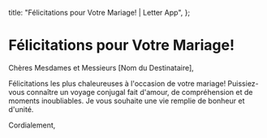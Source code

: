   title: "Félicitations pour Votre Mariage! | Letter App",
};

# Félicitations pour Votre Mariage!

Chères Mesdames et Messieurs [Nom du Destinataire],

Félicitations les plus chaleureuses à l'occasion de votre mariage! Puissiez-vous connaître un voyage conjugal fait d'amour, de compréhension et de moments inoubliables. Je vous souhaite une vie remplie de bonheur et d'unité.

Cordialement,

